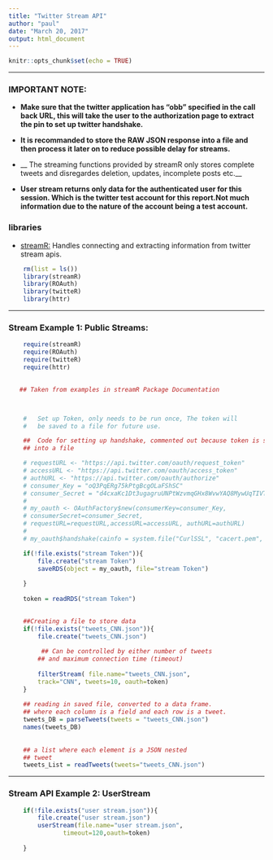 ```yaml
---
title: "Twitter Stream API"
author: "paul"
date: "March 20, 2017"
output: html_document
---
```


```r
knitr::opts_chunk$set(echo = TRUE)
```

*****


### IMPORTANT NOTE:
*   __Make sure that the twitter application has "obb" specified
in the call back URL, this will take the user to the authorization 
page to extract the pin to set up twitter handshake.__


*   __It is recommanded to store the RAW JSON response into a file
    and then process it later on to reduce possible delay for
    streams.__

*   __ The streaming functions provided by streamR only stores
    complete tweets and disregardes deletion, updates, incomplete 
    posts etc.__

*   __User stream returns only data for the authenticated user 
    for this session. Which is the twitter test account for this
    report.Not much information due to the nature of the account
    being a test account.__


### libraries
*   [streamR:](https://cran.r-project.org/web/packages/streamR/index.html)
    Handles connecting and extracting information from twitter stream apis.
```r
    rm(list = ls())
    library(streamR)
    library(ROAuth)
    library(twitteR)
    library(httr)

```



*****


### Stream Example 1: Public Streams:

```r

    require(streamR)
    require(ROAuth)
    require(twitteR)
    require(httr)
    

   ## Taken from examples in streamR Package Documentation



    #   Set up Token, only needs to be run once, The token will 
    #   be saved to a file for future use. 

    ##  Code for setting up handshake, commented out because token is saved
    ## into a file

    # requestURL <- "https://api.twitter.com/oauth/request_token"
    # accessURL <- "https://api.twitter.com/oauth/access_token"
    # authURL <- "https://api.twitter.com/oauth/authorize"
    # consumer_Key = "oQ3PqERg75kPtgBcgOLaFShSC"
    # consumer_Secret = "d4cxaKc1Dt3ugagruUNPtWzvmqGHx8WvwYAQ8MywUqTIVTTj9O"
    # 
    # my_oauth <- OAuthFactory$new(consumerKey=consumer_Key,
    # consumerSecret=consumer_Secret, 
    # requestURL=requestURL,accessURL=accessURL, authURL=authURL)
    # 
    # my_oauth$handshake(cainfo = system.file("CurlSSL", "cacert.pem", package = "RCurl"))
```


```r

    if(!file.exists("stream Token")){
        file.create("stream Token")
        saveRDS(object = my_oauth, file="stream Token")
       
    }
     
    token = readRDS("stream Token")
    
```



```r
    
    ##Creating a file to store data
    if(!file.exists("tweets_CNN.json")){
        file.create("tweets_CNN.json")
        
         ## Can be controlled by either number of tweets
        ## and maximum connection time (timeout)
    
        filterStream( file.name="tweets_CNN.json",
        track="CNN", tweets=10, oauth=token)
    }
     
    ## reading in saved file, converted to a data frame.
    ## where each column is a field and each row is a tweet.
    tweets_DB = parseTweets(tweets = "tweets_CNN.json")
    names(tweets_DB)
    
    
    ## a list where each element is a JSON nested 
    ## tweet
    tweets_List = readTweets(tweets="tweets_CNN.json")

```


*****



### Stream API Example 2: UserStream

```r
    
    if(!file.exists("user stream.json")){
        file.create("user stream.json")
        userStream(file.name="user stream.json",
               timeout=120,oauth=token)
      
    }


```